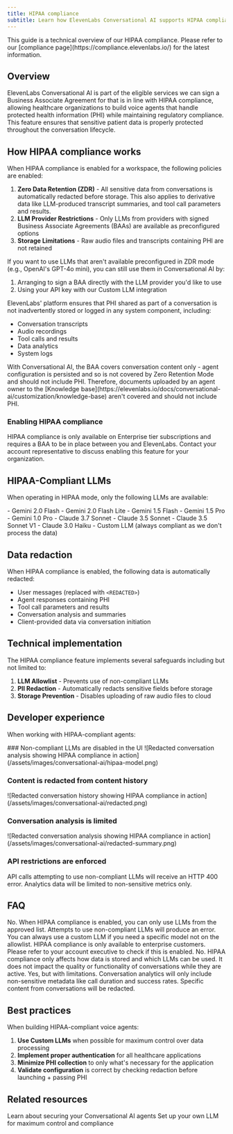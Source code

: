 ```yaml
---
title: HIPAA compliance
subtitle: Learn how ElevenLabs Conversational AI supports HIPAA compliance for healthcare applications
---
```


<Warning>
  This guide is a technical overview of our HIPAA compliance. Please refer to our [compliance
  page](https://compliance.elevenlabs.io/) for the latest information.
</Warning>

## Overview

ElevenLabs Conversational AI is part of the eligible services we can sign a Business Associate Agreement for that is in line with HIPAA compliance, allowing healthcare organizations to build voice agents that handle protected health information (PHI) while maintaining regulatory compliance. This feature ensures that sensitive patient data is properly protected throughout the conversation lifecycle.

## How HIPAA compliance works

When HIPAA compliance is enabled for a workspace, the following policies are enabled:

1. **Zero Data Retention (ZDR)** - All sensitive data from conversations is automatically redacted before storage. This also applies to derivative data like LLM-produced transcript summaries, and tool call parameters and results.
2. **LLM Provider Restrictions** - Only LLMs from providers with signed Business Associate Agreements (BAAs) are available as preconfigured options
3. **Storage Limitations** - Raw audio files and transcripts containing PHI are not retained

<Note>

If you want to use LLMs that aren't available preconfigured in ZDR mode (e.g., OpenAI's GPT-4o mini), you
can still use them in Conversational AI by:

1. Arranging to sign a BAA directly with the LLM provider you'd like to use
2. Using your API key with our Custom LLM integration

</Note>

ElevenLabs' platform ensures that PHI shared as part of a conversation is not inadvertently stored or logged in any system component, including:

- Conversation transcripts
- Audio recordings
- Tool calls and results
- Data analytics
- System logs

<Warning>
  With Conversational AI, the BAA covers conversation content only - agent configuration is
  persisted and so is not covered by Zero Retention Mode and should not include PHI. Therefore,
  documents uploaded by an agent owner to the [Knowledge base](https://elevenlabs.io/docs/conversational-ai/customization/knowledge-base) aren't covered and should not include
  PHI.
</Warning>

### Enabling HIPAA compliance

<Note>
  HIPAA compliance is only available on Enterprise tier subscriptions and requires a BAA to be
  in place between you and ElevenLabs. Contact your account representative to discuss enabling this feature for your
  organization.
</Note>

## HIPAA-Compliant LLMs

When operating in HIPAA mode, only the following LLMs are available:

<AccordionGroup>

  <Accordion title="Google Models">
    - Gemini 2.0 Flash 
    - Gemini 2.0 Flash Lite 
    - Gemini 1.5 Flash 
    - Gemini 1.5 Pro 
    - Gemini 1.0 Pro
  </Accordion>
  <Accordion title="Anthropic Models">
    - Claude 3.7 Sonnet 
    - Claude 3.5 Sonnet 
    - Claude 3.5 Sonnet V1 
    - Claude 3.0 Haiku
  </Accordion>
  <Accordion title="Custom LLMs">
    - Custom LLM (always compliant as we don't process the data)
  </Accordion>
  
</AccordionGroup>

## Data redaction

When HIPAA compliance is enabled, the following data is automatically redacted:

- User messages (replaced with `<REDACTED>`)
- Agent responses containing PHI
- Tool call parameters and results
- Conversation analysis and summaries
- Client-provided data via conversation initiation

## Technical implementation

The HIPAA compliance feature implements several safeguards including but not limited to:

1. **LLM Allowlist** - Prevents use of non-compliant LLMs
2. **PII Redaction** - Automatically redacts sensitive fields before storage
3. **Storage Prevention** - Disables uploading of raw audio files to cloud

## Developer experience

When working with HIPAA-compliant agents:

<Steps>
  ### Non-compliant LLMs are disabled in the UI
  <Frame
    background="subtle"
    caption="The UI shows disabled LLM options with tooltip explanations"
  >
    ![Redacted conversation analysis showing HIPAA compliance in action](/assets/images/conversational-ai/hipaa-model.png)
  </Frame>

### Content is redacted from content history

<Frame background="subtle" caption="All sensitive information is redacted and not stored">
  ![Redacted conversation history showing HIPAA compliance in
  action](/assets/images/conversational-ai/redacted.png)
</Frame>

### Conversation analysis is limited

<Frame
  background="subtle"
  caption="Analysis and summaries maintain HIPAA compliance through redaction"
>
  ![Redacted conversation analysis showing HIPAA compliance in
  action](/assets/images/conversational-ai/redacted-summary.png)
</Frame>

### API restrictions are enforced

API calls attempting to use non-compliant LLMs will receive an HTTP 400 error. Analytics data will be limited to non-sensitive metrics only.

</Steps>

## FAQ

<AccordionGroup>
  <Accordion title="Can I use any LLM with HIPAA compliance enabled?">
    No. When HIPAA compliance is enabled, you can only use LLMs from the approved list. Attempts to
    use non-compliant LLMs will produce an error. You can always use a custom LLM if you need a
    specific model not on the allowlist.
  </Accordion>
  <Accordion title="How do I know if my workspace has HIPAA compliance enabled?">
    HIPAA compliance is only available to enterprise customers. Please refer to your account
    executive to check if this is enabled.
  </Accordion>
  <Accordion title="Does HIPAA compliance affect conversation quality?">
    No. HIPAA compliance only affects how data is stored and which LLMs can be used. It does not
    impact the quality or functionality of conversations while they are active.
  </Accordion>
  <Accordion title="Can I still analyze conversation data with HIPAA enabled?">
    Yes, but with limitations. Conversation analytics will only include non-sensitive metadata like
    call duration and success rates. Specific content from conversations will be redacted.
  </Accordion>
</AccordionGroup>

## Best practices

When building HIPAA-compliant voice agents:

1. **Use Custom LLMs** when possible for maximum control over data processing
2. **Implement proper authentication** for all healthcare applications
3. **Minimize PHI collection** to only what's necessary for the application
4. **Validate configuration** is correct by checking redaction before launching + passing PHI

## Related resources

<CardGroup cols={2}>
  <Card
    title="Conversational AI Security"
    href="/docs/conversational-ai/customization/authentication"
  >
    Learn about securing your Conversational AI agents
  </Card>
  <Card title="Custom LLM Integration" href="/docs/conversational-ai/customization/custom-llm">
    Set up your own LLM for maximum control and compliance
  </Card>
</CardGroup>
